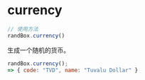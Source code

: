 # currency

```js
// 使用方法
randBox.currency()
```

生成一个随机的货币。

```js
randBox.currency();
=> { code: "TVD", name: "Tuvalu Dollar" }
```
